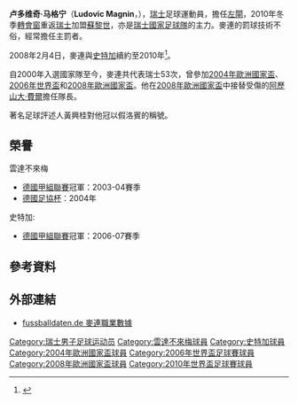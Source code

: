 {{noteTA
|G1=uefa
|G2=足球
|T=zh-hans:卢多维奇·马格宁;zh-hk:盧度域·麥連;zh-tw:盧多維奇·馬格寧;
|1=zh-hans:马格宁;zh-hk:麥連;zh-tw:馬格寧;
|2=zh-hans:卢多维奇;zh-hk:盧度域;zh-tw:盧多維奇;
}}
{{Football player infobox
| playername= 卢多维奇·马格宁<br />''Ludovic Magnin''
| fullname = Ludovic Magnin
| nickname = 
| image = [[File:Magnin061115_(cropped).jpg|210px]]
| dateofbirth = {{birth date and age|1979|4|20}}
| cityofbirth = [[錫永|錫永]]
| countryofbirth = [[瑞士|瑞士]]
| height = {{height|m=1.85}}
| currentclub  = [[蘇黎世足球俱樂部|蘇黎世]]
| clubnumber = 23
| position = [[左閘|左閘]]
| youthyears = 1987–96<br />1996–97
| youthclubs = FC Echallens<br />[[洛桑体育足球俱乐部|洛桑體育]]
| years = 1997-00<br />2000-02<br />2002-05<br />2005-09<br />2010-
| clubs = {{tsl|en|Yverdon Sport||伊華東體育}}<br />[[盧加諾足球會|盧加諾]]<br />[[雲達不來梅|雲達不來梅]]<br />[[史特加足球會|史特加]]<br />[[蘇黎世足球俱樂部|蘇黎世]]
| caps(goals) = {{0}}45 (2)<br />{{0}}47 (0)<br />{{0}}45 (4)<br />103 (2)<br />{{0|00}}0 (0)
| nationalyears = 2000-
| nationalteam = [[瑞士國家足球隊|瑞士]]
| nationalcaps(goals) = {{0}}61 (3)
| pcupdate = 2010年1月6日 (三) 14:56 (UTC)
| ntupdate = 2010年1月6日 (三) 14:56 (UTC)
}}{{中文譯名
| english    = Ludovic '''Magnin'''
| putonghua  = 马格宁
| taiwan     = 馬格寧
| cantonese  = 麥連
|}}
'''卢多维奇·马格宁'''（'''Ludovic Magnin'''，{{bd|1979年|4月20日|catidx=Magnin, Ludovic}}），[[瑞士|瑞士]]足球運動員，擔任[[左閘|左閘]]，2010年冬季[[轉會窗|轉會窗]]重返[[瑞士|瑞士]]加盟[[蘇黎世足球俱樂部|蘇黎世]]，亦是[[瑞士國家足球隊|瑞士國家足球隊]]的主力。麥連的罰球技術不俗，經常擔任主罰者。

2008年2月4日，麥連與[[史特加足球會|史特加]]續約至2010年<ref>{{cite web | url = http://www.vfb.de/en/aktuell/news/2007/17907.php | title = Magnin stays in Stuttgart | accessdate = 2008-02-04 | date = 2008年2月4日 | publisher = vfb.de }}{{dead link|date=2017年11月 |bot=InternetArchiveBot |fix-attempted=yes }}</ref>。

自2000年入選國家隊至今，麥連共代表瑞士53次，曾參加[[2004年歐洲國家盃|2004年歐洲國家盃]]、[[2006年世界盃|2006年世界盃]]和[[2008年歐洲國家盃|2008年歐洲國家盃]]。他在[[2008年歐洲國家盃|2008年歐洲國家盃]]中接替受傷的[[阿歷山大·費爾|阿歷山大·費爾]]擔任隊長。

著名足球評述人黃興桂對他冠以假洛賓的稱號。
== 榮譽 ==
;雲達不來梅
* [[德國甲組聯賽|德國甲組聯賽]]冠軍：2003-04賽季
* [[德國足協杯|德國足協杯]]：2004年

;史特加:
* [[德國甲組聯賽|德國甲組聯賽]]冠軍：2006-07賽季

== 參考資料 ==
{{reflist}}

== 外部連結 ==
* [http://www.fussballdaten.de/spieler/magninludovic/ fussballdaten.de 麥連職業數據] {{Wayback|url=http://www.fussballdaten.de/spieler/magninludovic/ |date=20100330051521 }}{{de icon}}

{{2004年歐洲足球錦標賽瑞士參賽名單}}
{{2006年世界盃足球賽瑞士參賽名單}}
{{2008年歐洲足球錦標賽瑞士參賽名單}}
{{2010年世界盃足球賽瑞士參賽名單}}

{{DEFAULTSORT:Magnin, Ludovic}}

[[Category:瑞士男子足球运动员|Category:瑞士男子足球运动员]]
[[Category:雲達不來梅球員|Category:雲達不來梅球員]]
[[Category:史特加球員|Category:史特加球員]]
[[Category:2004年歐洲國家盃球員|Category:2004年歐洲國家盃球員]]
[[Category:2006年世界盃足球賽球員|Category:2006年世界盃足球賽球員]]
[[Category:2008年歐洲國家盃球員|Category:2008年歐洲國家盃球員]]
[[Category:2010年世界盃足球賽球員|Category:2010年世界盃足球賽球員]]